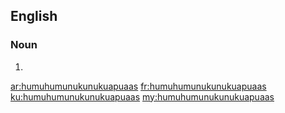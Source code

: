 ==English==

===Noun===
{{head|en|plural}}

# {{plural of|humuhumunukunukuapuaa|lang=en|nocat=1}}

[[ar:humuhumunukunukuapuaas]]
[[fr:humuhumunukunukuapuaas]]
[[ku:humuhumunukunukuapuaas]]
[[my:humuhumunukunukuapuaas]]